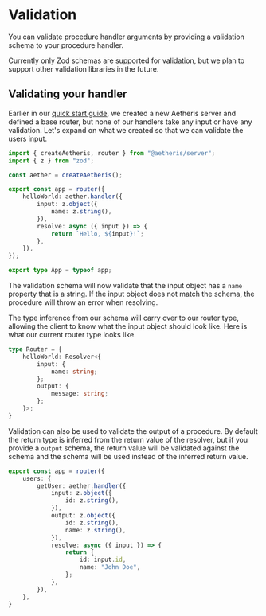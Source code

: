 
# Validation

You can validate procedure handler arguments by providing a validation schema to your procedure handler.

<Callout type="info" emoji="ℹ️">
    Currently only Zod schemas are supported for validation, but we plan to support other validation libraries in the future.
</Callout>

## Validating your handler

Earlier in our [quick start guide](/guide/getting-started), we created a new Aetheris server and defined a base router, but none
of our handlers take any input or have any validation. Let's expand on what we created so that we can validate the users input.

```ts filename="src/server/index.ts" {2, 8-13} copy
import { createAetheris, router } from "@aetheris/server";
import { z } from "zod";

const aether = createAetheris();

export const app = router({
    helloWorld: aether.handler({
        input: z.object({
            name: z.string(),
        }),
        resolve: async ({ input }) => {
            return `Hello, ${input}!`;
        },
    }),
});

export type App = typeof app;
```

The validation schema will now validate that the input object has a `name` property that is a string. If the input object does not
match the schema, the procedure will throw an error when resolving.

The type inference from our schema will carry over to our router type, allowing the client to know what the input object should look like.
Here is what our current router type looks like.

```ts filename="src/server/index.ts" copy
type Router = {
    helloWorld: Resolver<{
        input: {
            name: string;
        };
        output: {
            message: string;
        };
    }>;
}
```

Validation can also be used to validate the output of a procedure. By default the return type is inferred from the return value of the resolver, but
if you provide a `output` schema, the return value will be validated against the schema and the schema will be used instead of the inferred return
value.

```ts filename="src/server/index.ts" {7-10} copy
export const app = router({
    users: {
        getUser: aether.handler({
            input: z.object({
                id: z.string(),
            }),
            output: z.object({
                id: z.string(),
                name: z.string(),
            }),
            resolve: async ({ input }) => {
                return {
                    id: input.id,
                    name: "John Doe",
                };
            },
        }),
    },
}
```